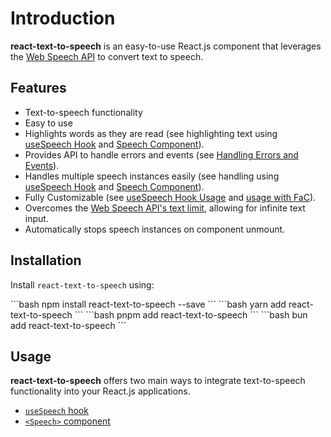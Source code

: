 
# Introduction

**react-text-to-speech** is an easy-to-use React.js component that leverages the [Web Speech API](https://developer.mozilla.org/en-US/docs/Web/API/Web_Speech_API) to convert text to speech.

## Features

- Text-to-speech functionality
- Easy to use
- Highlights words as they are read (see highlighting text using [useSpeech Hook](/docs/usage/useSpeech#highlight-text) and [Speech Component](/docs/usage/speech#highlight-text)).
- Provides API to handle errors and events (see [Handling Errors and Events](/docs/usage/useSpeech#handling-errors-and-events)).
- Handles multiple speech instances easily (see handling using [useSpeech Hook](/docs/usage/useSpeech#multiple-instance-usage) and [Speech Component](/docs/usage/speech#multiple-instance-usage)).
- Fully Customizable (see [useSpeech Hook Usage](/docs/usage/useSpeech) and [usage with FaC](/docs/usage/speech#full-customization)).
- Overcomes the [Web Speech API's text limit](https://developer.mozilla.org/en-US/docs/Web/API/SpeechSynthesisUtterance/text), allowing for infinite text input.
- Automatically stops speech instances on component unmount.

## Installation

Install `react-text-to-speech` using:

<Tabs>
<TabItem value="npm" label="npm">
```bash
npm install react-text-to-speech --save
```
</TabItem>
<TabItem value="yarn" label="yarn">
```bash 
yarn add react-text-to-speech
```
</TabItem>
<TabItem value="pnpm" label="pnpm">
```bash 
pnpm add react-text-to-speech
```
</TabItem>
<TabItem value="bun" label="bun">
```bash 
bun add react-text-to-speech
```
</TabItem>
</Tabs>

## Usage

**react-text-to-speech** offers two main ways to integrate text-to-speech functionality into your React.js applications.

- [`useSpeech` hook](/docs/usage/useSpeech)
- [`<Speech>` component](/docs/usage/speech)
